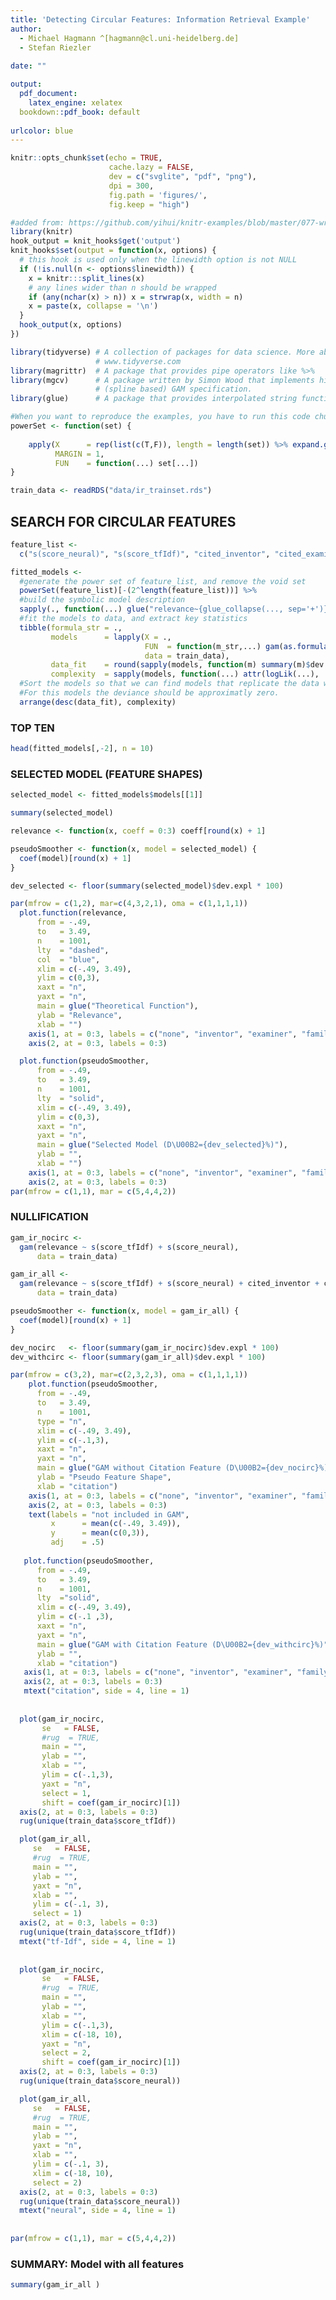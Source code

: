 ```yaml
---
title: 'Detecting Circular Features: Information Retrieval Example'
author: 
  - Michael Hagmann ^[hagmann@cl.uni-heidelberg.de]
  - Stefan Riezler
  
date: ""

output:
  pdf_document:
    latex_engine: xelatex
  bookdown::pdf_book: default
    
urlcolor: blue
---
```


```r
knitr::opts_chunk$set(echo = TRUE, 
                      cache.lazy = FALSE,
                      dev = c("svglite", "pdf", "png"),
                      dpi = 300,
                      fig.path = 'figures/',
                      fig.keep = "high")

#added from: https://github.com/yihui/knitr-examples/blob/master/077-wrap-output.Rmd
library(knitr)
hook_output = knit_hooks$get('output')
knit_hooks$set(output = function(x, options) {
  # this hook is used only when the linewidth option is not NULL
  if (!is.null(n <- options$linewidth)) {
    x = knitr:::split_lines(x)
    # any lines wider than n should be wrapped
    if (any(nchar(x) > n)) x = strwrap(x, width = n)
    x = paste(x, collapse = '\n')
  }
  hook_output(x, options)
})

```


```r
library(tidyverse) # A collection of packages for data science. More about it on 
                   # www.tidyverse.com
library(magrittr)  # A package that provides pipe operators like %>%
library(mgcv)      # A package written by Simon Wood that implements his 
                   # (spline based) GAM specification.
library(glue)      # A package that provides interpolated string functions.
```




```r
#When you want to reproduce the examples, you have to run this code chunk in advance!!
powerSet <- function(set) {
  
    apply(X      = rep(list(c(T,F)), length = length(set)) %>% expand.grid(.),
          MARGIN = 1,
          FUN    = function(...) set[...])
}
```


```r
train_data <- readRDS("data/ir_trainset.rds")
```


## SEARCH FOR CIRCULAR FEATURES
```r
feature_list <- 
  c("s(score_neural)", "s(score_tfIdf)", "cited_inventor", "cited_examiner", "cited_family")
```

```r
fitted_models <-
  #generate the power set of feature_list, and remove the void set 
  powerSet(feature_list)[-(2^length(feature_list))] %>%
  #build the symbolic model description  
  sapply(., function(...) glue("relevance~{glue_collapse(..., sep='+')}")) %>%
  #fit the models to data, and extract key statistics
  tibble(formula_str = .,
         models      = lapply(X = .,
                              FUN  = function(m_str,...) gam(as.formula(m_str), ...),
                              data = train_data),
         data_fit    = round(sapply(models, function(m) summary(m)$dev.expl) * 100),
         complexity  = sapply(models, function(...) attr(logLik(...), 'df'))) %>%
  #Sort the models so that we can find models that replicate the data well.
  #For this models the deviance should be approximatly zero.
  arrange(desc(data_fit), complexity)
```

### TOP TEN 
```r
head(fitted_models[,-2], n = 10)
```

### SELECTED MODEL (FEATURE SHAPES)
```r
selected_model <- fitted_models$models[[1]]

summary(selected_model)
```


\newpage
```r
relevance <- function(x, coeff = 0:3) coeff[round(x) + 1]

pseudoSmoother <- function(x, model = selected_model) {
  coef(model)[round(x) + 1]
}

dev_selected <- floor(summary(selected_model)$dev.expl * 100)

par(mfrow = c(1,2), mar=c(4,3,2,1), oma = c(1,1,1,1))
  plot.function(relevance, 
      from = -.49, 
      to   = 3.49, 
      n    = 1001, 
      lty  = "dashed",
      col  = "blue",
      xlim = c(-.49, 3.49),
      ylim = c(0,3),
      xaxt = "n",
      yaxt = "n",
      main = glue("Theoretical Function"),
      ylab = "Relevance", 
      xlab = "")
    axis(1, at = 0:3, labels = c("none", "inventor", "examiner", "family"), cex.axis = .9)
    axis(2, at = 0:3, labels = 0:3)

  plot.function(pseudoSmoother, 
      from = -.49, 
      to   = 3.49, 
      n    = 1001, 
      lty  = "solid",
      xlim = c(-.49, 3.49),
      ylim = c(0,3),
      xaxt = "n",
      yaxt = "n",
      main = glue("Selected Model (D\U00B2={dev_selected}%)"),
      ylab = "", 
      xlab = "")
    axis(1, at = 0:3, labels = c("none", "inventor", "examiner", "family"), cex.axis = .9)
    axis(2, at = 0:3, labels = 0:3)
par(mfrow = c(1,1), mar = c(5,4,4,2))
```


\newpage
### NULLIFICATION

```r
gam_ir_nocirc <- 
  gam(relevance ~ s(score_tfIdf) + s(score_neural),
      data = train_data)

gam_ir_all <- 
  gam(relevance ~ s(score_tfIdf) + s(score_neural) + cited_inventor + cited_examiner + cited_family,
      data = train_data)
```



```r
pseudoSmoother <- function(x, model = gam_ir_all) {
  coef(model)[round(x) + 1]
}

dev_nocirc   <- floor(summary(gam_ir_nocirc)$dev.expl * 100)
dev_withcirc <- floor(summary(gam_ir_all)$dev.expl * 100)

par(mfrow = c(3,2), mar=c(2,3,2,3), oma = c(1,1,1,1))
    plot.function(pseudoSmoother, 
      from = -.49, 
      to   = 3.49, 
      n    = 1001, 
      type = "n", 
      xlim = c(-.49, 3.49),
      ylim = c(-.1,3),
      xaxt = "n",
      yaxt = "n",
      main = glue("GAM without Citation Feature (D\U00B2={dev_nocirc}%)"),
      ylab = "Pseudo Feature Shape",
      xlab = "citation")
    axis(1, at = 0:3, labels = c("none", "inventor", "examiner", "family"))
    axis(2, at = 0:3, labels = 0:3)
    text(labels = "not included in GAM",
         x      = mean(c(-.49, 3.49)),
         y      = mean(c(0,3)),
         adj    = .5)
  
   plot.function(pseudoSmoother, 
      from = -.49, 
      to   = 3.49, 
      n    = 1001, 
      lty  ="solid",
      xlim = c(-.49, 3.49),
      ylim = c(-.1 ,3),
      xaxt = "n",
      yaxt = "n",
      main = glue("GAM with Citation Feature (D\U00B2={dev_withcirc}%)"),
      ylab = "", 
      xlab = "citation")
   axis(1, at = 0:3, labels = c("none", "inventor", "examiner", "family"))
   axis(2, at = 0:3, labels = 0:3)
   mtext("citation", side = 4, line = 1)
  
   
  plot(gam_ir_nocirc, 
       se   = FALSE, 
       #rug  = TRUE, 
       main = "",
       ylab = "", 
       xlab = "",
       ylim = c(-.1,3),
       yaxt = "n",
       select = 1,
       shift = coef(gam_ir_nocirc)[1])
  axis(2, at = 0:3, labels = 0:3)
  rug(unique(train_data$score_tfIdf))

  plot(gam_ir_all, 
     se   = FALSE, 
     #rug  = TRUE, 
     main = "",
     ylab = "", 
     yaxt = "n",
     xlab = "",
     ylim = c(-.1, 3),
     select = 1)
  axis(2, at = 0:3, labels = 0:3)
  rug(unique(train_data$score_tfIdf))
  mtext("tf-Idf", side = 4, line = 1)
   
   
  plot(gam_ir_nocirc, 
       se   = FALSE, 
       #rug  = TRUE, 
       main = "",
       ylab = "", 
       xlab = "",
       ylim = c(-.1,3),
       xlim = c(-18, 10),
       yaxt = "n",
       select = 2,
       shift = coef(gam_ir_nocirc)[1])
  axis(2, at = 0:3, labels = 0:3)
  rug(unique(train_data$score_neural))

  plot(gam_ir_all, 
     se   = FALSE, 
     #rug  = TRUE, 
     main = "",
     ylab = "", 
     yaxt = "n",
     xlab = "",
     ylim = c(-.1, 3),
     xlim = c(-18, 10),
     select = 2)
  axis(2, at = 0:3, labels = 0:3)
  rug(unique(train_data$score_neural))
  mtext("neural", side = 4, line = 1)
  
  
par(mfrow = c(1,1), mar = c(5,4,4,2))
```

\newpage
### SUMMARY: Model with all features
```r
summary(gam_ir_all )
```

